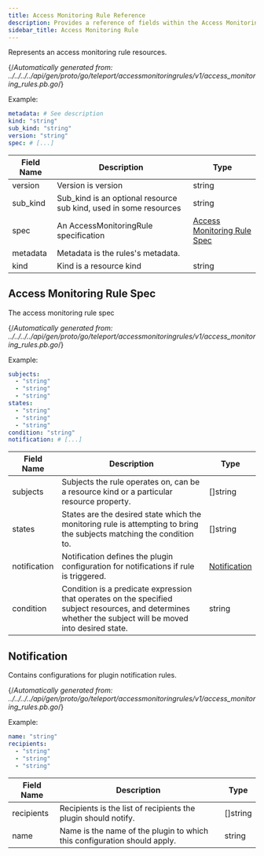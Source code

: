 ```yaml
---
title: Access Monitoring Rule Reference
description: Provides a reference of fields within the Access Monitoring Rule resource, which you can manage with tctl.
sidebar_title: Access Monitoring Rule
---
```


Represents an access monitoring rule resources.

{/*Automatically generated from: ../../../../api/gen/proto/go/teleport/accessmonitoringrules/v1/access_monitoring_rules.pb.go*/}

Example:

```yaml
metadata: # See description
kind: "string"
sub_kind: "string"
version: "string"
spec: # [...]
```
|Field Name|Description|Type|
|---|---|---|
|version|Version is version|string|
|sub_kind|Sub_kind is an optional resource sub kind, used in some resources|string|
|spec|An AccessMonitoringRule specification|[Access Monitoring Rule Spec](#access-monitoring-rule-spec)|
|metadata|Metadata is the rules's metadata.||
|kind|Kind is a resource kind|string|

## Access Monitoring Rule Spec

The access monitoring rule spec

{/*Automatically generated from: ../../../../api/gen/proto/go/teleport/accessmonitoringrules/v1/access_monitoring_rules.pb.go*/}

Example:

```yaml
subjects: 
  - "string"
  - "string"
  - "string"
states: 
  - "string"
  - "string"
  - "string"
condition: "string"
notification: # [...]
```

|Field Name|Description|Type|
|---|---|---|
|subjects|Subjects the rule operates on, can be a resource kind or a particular resource property.|[]string|
|states|States are the desired state which the monitoring rule is attempting to bring the subjects matching the condition to.|[]string|
|notification|Notification defines the plugin configuration for notifications if rule is triggered.|[Notification](#notification)|
|condition|Condition is a predicate expression that operates on the specified subject resources, and determines whether the subject will be moved into desired state.|string|

## Notification

Contains configurations for plugin notification rules.

{/*Automatically generated from: ../../../../api/gen/proto/go/teleport/accessmonitoringrules/v1/access_monitoring_rules.pb.go*/}

Example:

```yaml
name: "string"
recipients: 
  - "string"
  - "string"
  - "string"
```

|Field Name|Description|Type|
|---|---|---|
|recipients|Recipients is the list of recipients the plugin should notify.|[]string|
|name|Name is the name of the plugin to which this configuration should apply.|string|

